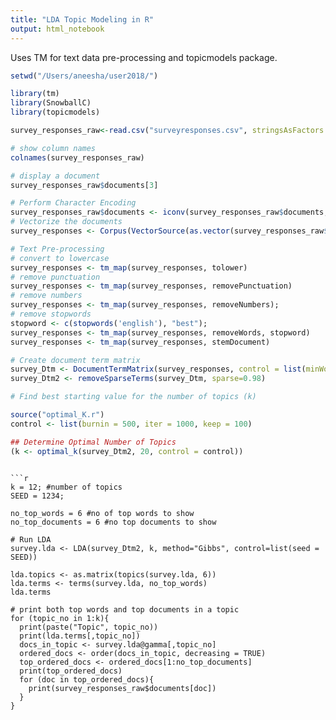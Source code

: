 ```yaml
---
title: "LDA Topic Modeling in R"
output: html_notebook
---
```


Uses TM for text data pre-processing and topicmodels package. 


```r
setwd("/Users/aneesha/user2018/")
```

```r
library(tm)
library(SnowballC)
library(topicmodels)
```

```r
survey_responses_raw<-read.csv("surveyresponses.csv", stringsAsFactors = FALSE)
```

```r
# show column names
colnames(survey_responses_raw)
```
```r
# display a document
survey_responses_raw$documents[3]
```

```r
# Perform Character Encoding
survey_responses_raw$documents <- iconv(survey_responses_raw$documents, "latin1", "ASCII", sub="")
# Vectorize the documents
survey_responses <- Corpus(VectorSource(as.vector(survey_responses_raw$documents))) 

```

```r
# Text Pre-processing
# convert to lowercase
survey_responses <- tm_map(survey_responses, tolower)
# remove punctuation
survey_responses <- tm_map(survey_responses, removePunctuation)
# remove numbers
survey_responses <- tm_map(survey_responses, removeNumbers);
# remove stopwords
stopword <- c(stopwords('english'), "best");
survey_responses <- tm_map(survey_responses, removeWords, stopword)
survey_responses <- tm_map(survey_responses, stemDocument)
```

```r
# Create document term matrix
survey_Dtm <- DocumentTermMatrix(survey_responses, control = list(minWordLength = 2));
survey_Dtm2 <- removeSparseTerms(survey_Dtm, sparse=0.98)

# Find best starting value for the number of topics (k)

source("optimal_K.r")
control <- list(burnin = 500, iter = 1000, keep = 100)

## Determine Optimal Number of Topics
(k <- optimal_k(survey_Dtm2, 20, control = control))
```
```

```r
k = 12; #number of topics
SEED = 1234;

no_top_words = 6 #no of top words to show
no_top_documents = 6 #no top documents to show

# Run LDA
survey.lda <- LDA(survey_Dtm2, k, method="Gibbs", control=list(seed = SEED))

lda.topics <- as.matrix(topics(survey.lda, 6))
lda.terms <- terms(survey.lda, no_top_words)
lda.terms

# print both top words and top documents in a topic
for (topic_no in 1:k){
  print(paste("Topic", topic_no))
  print(lda.terms[,topic_no])
  docs_in_topic <- survey.lda@gamma[,topic_no]
  ordered_docs <- order(docs_in_topic, decreasing = TRUE)
  top_ordered_docs <- ordered_docs[1:no_top_documents]
  print(top_ordered_docs)
  for (doc in top_ordered_docs){
    print(survey_responses_raw$documents[doc])
  }
}

```







